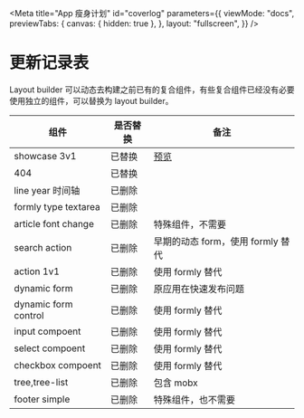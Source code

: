 
<Meta
  title="App 瘦身计划"
  id="coverlog"
  parameters={{
    viewMode: "docs",
    previewTabs: {
      canvas: { hidden: true },
    },
    layout: "fullscreen",
  }}
/>

# 更新记录表

Layout builder 可以动态去构建之前已有的复合组件，有些复合组件已经没有必要使用独立的组件，可以替换为 layout builder。

| 组件                 | 是否替换 | 备注                                    |
| -------------------- | -------- | --------------------------------------- |
| showcase 3v1         | 已替换   | [预览](https://builder.design/node/474) |
| 404                  | 已替换   |                                         |
| line year 时间轴     | 已删除   |                                         |
| formly type textarea | 已删除   |                                         |
| article font change  | 已删除   | 特殊组件，不需要                        |
| search action        | 已删除   | 早期的动态 form，使用 formly 替代       |
| action 1v1           | 已删除   | 使用 formly 替代                        |
| dynamic form         | 已删除   | 原应用在快速发布问题                    |
| dynamic form control | 已删除   | 使用 formly 替代                        |
| input compoent       | 已删除   | 使用 formly 替代                        |
| select compoent      | 已删除   | 使用 formly 替代                        |
| checkbox compoent    | 已删除   | 使用 formly 替代                        |
| tree,tree-list       | 已删除   | 包含 mobx                               |
| footer simple        | 已删除   | 特殊组件，也不需要                      |
